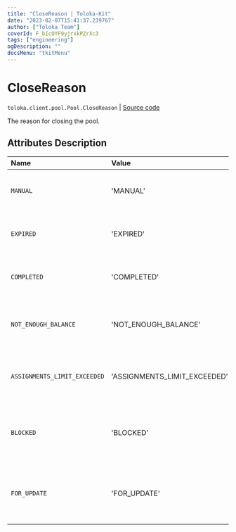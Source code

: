 ```yaml
---
title: "CloseReason | Toloka-Kit"
date: "2023-02-07T15:41:37.239767"
author: ["Toloka Team"]
coverId: F_bIcOYF9yjrxkPZrXc3
tags: ["engineering"]
ogDescription: ""
docsMenu: "tkitMenu"
---
```


# CloseReason
`toloka.client.pool.Pool.CloseReason` | [Source code](https://github.com/Toloka/toloka-kit/blob/v1.1.3/src/client/pool/__init__.py#L128)

The reason for closing the pool.

## Attributes Description

| Name | Value | Description |
| :------| :-----------| :----------| 
`MANUAL`|'MANUAL'|<p>A pool was closed by a requester.</p>
`EXPIRED`|'EXPIRED'|<p>The lifetime of the pool expired.</p>
`COMPLETED`|'COMPLETED'|<p>All tasks were completed.</p>
`NOT_ENOUGH_BALANCE`|'NOT_ENOUGH_BALANCE'|<p>There is not enough money to run the pool.</p>
`ASSIGNMENTS_LIMIT_EXCEEDED`|'ASSIGNMENTS_LIMIT_EXCEEDED'|<p>A limit of 2 million assignments is reached.</p>
`BLOCKED`|'BLOCKED'|<p>The requester&#x27;s account was blocked.</p>
`FOR_UPDATE`|'FOR_UPDATE'|<p>Pool parameters are changing at the moment.</p>